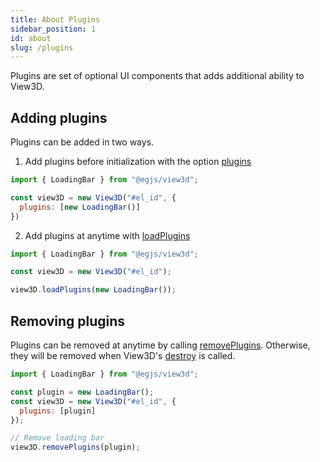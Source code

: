 ```yaml
---
title: About Plugins
sidebar_position: 1
id: about
slug: /plugins
---
```


Plugins are set of optional UI components that adds additional ability to View3D.

## Adding plugins
Plugins can be added in two ways.

1. Add plugins before initialization with the option [plugins](/docs/options/miscellaneous/plugins)

```js
import { LoadingBar } from "@egjs/view3d";

const view3D = new View3D("#el_id", {
  plugins: [new LoadingBar()]
})
```

2. Add plugins at anytime with [loadPlugins](/docs/api/View3D#loadPlugins)

```js
import { LoadingBar } from "@egjs/view3d";

const view3D = new View3D("#el_id");

view3D.loadPlugins(new LoadingBar());
```

## Removing plugins
Plugins can be removed at anytime by calling [removePlugins](/docs/api/View3D#removePlugins).
Otherwise, they will be removed when View3D's [destroy](/docs/api/View3D#destroy) is called.

```js
import { LoadingBar } from "@egjs/view3d";

const plugin = new LoadingBar();
const view3D = new View3D("#el_id", {
  plugins: [plugin]
});

// Remove loading bar
view3D.removePlugins(plugin);
```
